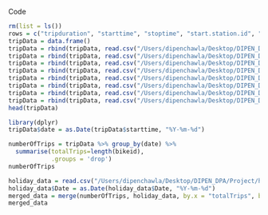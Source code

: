 Code

```r
rm(list = ls())
rows = c("tripduration", "starttime", "stoptime", "start.station.id", "start.station.name", "start.station.latitude", "start.station.longitude", "end.station.id", "end.station.name", "end.station.latitude", "end.station.longitude", "bikeid", "usertype")
tripData = data.frame()
tripData = rbind(tripData, read.csv("/Users/dipenchawla/Desktop/DIPEN_DPA/Project/dipen/2015-tripdata.csv")[rows])
tripData = rbind(tripData, read.csv("/Users/dipenchawla/Desktop/DIPEN_DPA/Project/dipen/2016-tripdata.csv")[rows])
tripData = rbind(tripData, read.csv("/Users/dipenchawla/Desktop/DIPEN_DPA/Project/dipen/2017-tripdata.csv")[rows])
tripData = rbind(tripData, read.csv("/Users/dipenchawla/Desktop/DIPEN_DPA/Project/dipen/2018-tripdata.csv")[rows])
tripData = rbind(tripData, read.csv("/Users/dipenchawla/Desktop/DIPEN_DPA/Project/dipen/2019-tripdata.csv")[rows])
tripData = rbind(tripData, read.csv("/Users/dipenchawla/Desktop/DIPEN_DPA/Project/dipen/2020-tripdata.csv")[rows])
tripData = rbind(tripData, read.csv("/Users/dipenchawla/Desktop/DIPEN_DPA/Project/dipen/2021-tripdata.csv")[rows])
tripData = rbind(tripData, read.csv("/Users/dipenchawla/Desktop/DIPEN_DPA/Project/dipen/2022-tripdata.csv")[rows])
head(tripData)
```

```r
library(dplyr)
tripData$date = as.Date(tripData$starttime, "%Y-%m-%d")

numberOfTrips = tripData %>% group_by(date) %>% 
  summarise(totalTrips=length(bikeid),
            .groups = 'drop')
numberOfTrips
```


```r
holiday_data = read.csv("/Users/dipenchawla/Desktop/DIPEN_DPA/Project/holidays.csv")
holiday_data$Date = as.Date(holiday_data$Date, "%Y-%m-%d")
merged_data = merge(numberOfTrips, holiday_data, by.x = "totalTrips", by.y ="Date")
merged_data
```